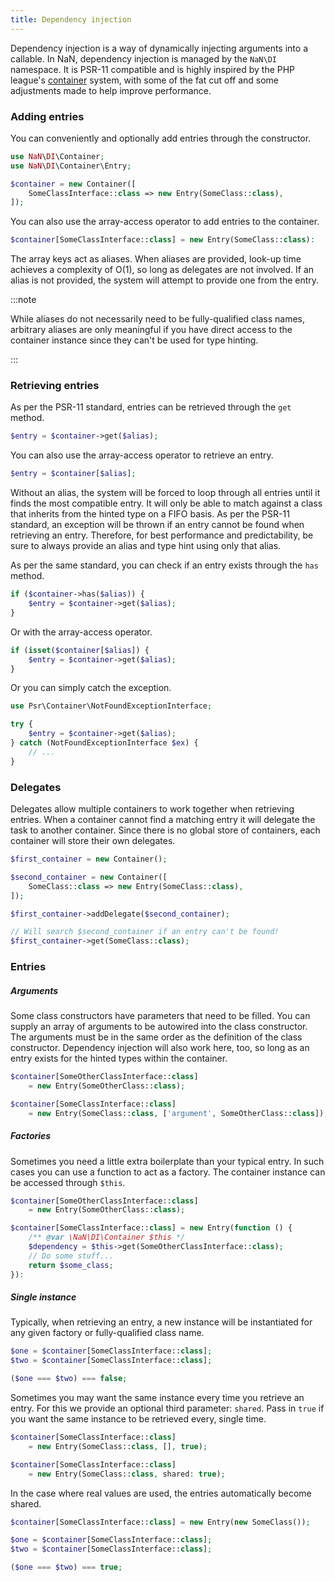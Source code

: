 ```yaml
---
title: Dependency injection
---
```


Dependency injection is a way of dynamically injecting arguments into a callable.
In NaN, dependency injection is managed by the `NaN\DI` namespace.
It is PSR-11 compatible and is highly inspired by the PHP league's [container](https://container.thephpleague.com/4.x/) system, with some of the fat cut off and some adjustments made to help improve performance.

### Adding entries

You can conveniently and optionally add entries through the constructor.

```php
use NaN\DI\Container;
use NaN\DI\Container\Entry;

$container = new Container([
	SomeClassInterface::class => new Entry(SomeClass::class),
]);
```

You can also use the array-access operator to add entries to the container.

```php
$container[SomeClassInterface::class] = new Entry(SomeClass::class):
```

The array keys act as aliases.
When aliases are provided, look-up time achieves a complexity of O(1), so long as delegates are not involved.
If an alias is not provided, the system will attempt to provide one from the entry.

:::note

While aliases do not necessarily need to be fully-qualified class names,
	arbitrary aliases are only meaningful if you have direct access to the container instance since they can't be used for type hinting.

:::

### Retrieving entries

As per the PSR-11 standard, entries can be retrieved through the `get` method.

```php
$entry = $container->get($alias);
```

You can also use the array-access operator to retrieve an entry.

```php
$entry = $container[$alias];
```

Without an alias, the system will be forced to loop through all entries until it finds the most compatible entry.
It will only be able to match against a class that inherits from the hinted type on a FIFO basis.
As per the PSR-11 standard, an exception will be thrown if an entry cannot be found when retrieving an entry.
Therefore, for best performance and predictability, be sure to always provide an alias and type hint using only that alias.

As per the same standard, you can check if an entry exists through the `has` method.

```php
if ($container->has($alias)) {
	$entry = $container->get($alias);
}
```

Or with the array-access operator.

```php
if (isset($container[$alias]) {
	$entry = $container->get($alias);
}
```

Or you can simply catch the exception.

```php
use Psr\Container\NotFoundExceptionInterface;

try {
	$entry = $container->get($alias);
} catch (NotFoundExceptionInterface $ex) {
	// ...
}
```

### Delegates

Delegates allow multiple containers to work together when retrieving entries.
When a container cannot find a matching entry it will delegate the task to another container.
Since there is no global store of containers, each container will store their own delegates.

```php
$first_container = new Container();

$second_container = new Container([
	SomeClass::class => new Entry(SomeClass::class),
]);

$first_container->addDelegate($second_container);

// Will search $second_container if an entry can't be found!
$first_container->get(SomeClass::class);
```

### Entries

##### Arguments

Some class constructors have parameters that need to be filled.
You can supply an array of arguments to be autowired into the class constructor.
The arguments must be in the same order as the definition of the class constructor.
Dependency injection will also work here, too, so long as an entry exists for the hinted types within the container.

```php
$container[SomeOtherClassInterface::class]
	= new Entry(SomeOtherClass::class);

$container[SomeClassInterface::class]
	= new Entry(SomeClass::class, ['argument', SomeOtherClass::class]);
```

##### Factories

Sometimes you need a little extra boilerplate than your typical entry.
In such cases you can use a function to act as a factory.
The container instance can be accessed through `$this`.

```php
$container[SomeOtherClassInterface::class]
	= new Entry(SomeOtherClass::class);

$container[SomeClassInterface::class] = new Entry(function () {
	/** @var \NaN\DI\Container $this */
	$dependency = $this->get(SomeOtherClassInterface::class);
	// Do some stuff...
	return $some_class;
}):
```

##### Single instance

Typically, when retrieving an entry, a new instance will be instantiated for any given factory or fully-qualified class name.

```php
$one = $container[SomeClassInterface::class];
$two = $container[SomeClassInterface::class];

($one === $two) === false;
```

Sometimes you may want the same instance every time you retrieve an entry.
For this we provide an optional third parameter: `shared`.
Pass in `true` if you want the same instance to be retrieved every, single time.

```php
$container[SomeClassInterface::class]
	= new Entry(SomeClass::class, [], true);
```

```php
$container[SomeClassInterface::class]
	= new Entry(SomeClass::class, shared: true);
```

In the case where real values are used, the entries automatically become shared.

```php
$container[SomeClassInterface::class] = new Entry(new SomeClass());

$one = $container[SomeClassInterface::class];
$two = $container[SomeClassInterface::class];

($one === $two) === true;
```
